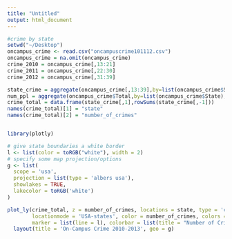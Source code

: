 ```yaml
---
title: "Untitled"
output: html_document
---
```



```r
#crime by state
setwd("~/Desktop")
oncampus_crime <- read.csv("oncampuscrime101112.csv")
oncampus_crime = na.omit(oncampus_crime)
crime_2010 = oncampus_crime[,13:21]
crime_2011 = oncampus_crime[,22:30]
crime_2012 = oncampus_crime[,31:39]

state_crime = aggregate(oncampus_crime[,13:39],by=list(oncampus_crime$State), FUN=sum)[-1,]
num_ppl = aggregate(oncampus_crime$Total,by=list(oncampus_crime$State), FUN=sum)[-1,]
crime_total = data.frame(state_crime[,1],rowSums(state_crime[,-1]))
names(crime_total)[1] = "state" 
names(crime_total)[2] = "number_of_crimes"


library(plotly)

# give state boundaries a white border
l <- list(color = toRGB("white"), width = 2)
# specify some map projection/options
g <- list(
  scope = 'usa',
  projection = list(type = 'albers usa'),
  showlakes = TRUE,
  lakecolor = toRGB('white')
)

plot_ly(crime_total, z = number_of_crimes, locations = state, type = 'choropleth',
        locationmode = 'USA-states', color = number_of_crimes, colors = 'Purples',
        marker = list(line = l), colorbar = list(title = "Number of Crimes ")) %>%
  layout(title = 'On-Campus Crime 2010-2013', geo = g)

```


